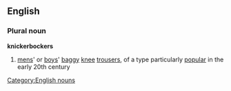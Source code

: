 ==English==
===Plural noun===
'''knickerbockers'''
# [[men]]s' or [[boy]]s' [[baggy]] [[knee]] [[trousers]], of a type particularly [[popular]] in the early 20th century
[[Category:English nouns]]